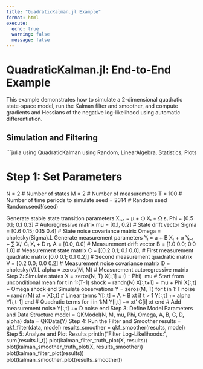 ```yaml
---
title: "QuadraticKalman.jl Example"
format: html
execute:
  echo: true
  warning: false
  message: false
---
```


# QuadraticKalman.jl: End-to-End Example

This example demonstrates how to simulate a 2-dimensional quadratic state-space model, run the Kalman filter and smoother, and compute gradients and Hessians of the negative log-likelihood using automatic differentiation. 

## Simulation and Filtering

```julia
using QuadraticKalman
using Random, LinearAlgebra, Statistics, Plots

# Step 1: Set Parameters
N = 2 # Number of states
M = 2 # Number of measurements
T = 100 # Number of time periods to simulate
seed = 2314 # Random seed
Random.seed!(seed)

Generate stable state transition parameters
Xₜ₊₁ = μ + Φ Xₜ + Ω εₜ
Phi = [0.5 0.1; 0.1 0.3] # Autoregressive matrix
mu = [0.1, 0.2] # State drift vector
Sigma = [0.6 0.15; 0.15 0.4] # State noise covariance matrix
Omega = cholesky(Sigma).L
Generate measurement parameters
Yₜ = a + B Xₜ + α Yₜ₋₁ + ∑ Xₜ' Cᵢ Xₜ + D ηₜ
A = [0.0, 0.0] # Measurement drift vector
B = [1.0 0.0; 0.0 1.0] # Measurement state matrix
C = [[0.2 0.1; 0.1 0.0], # First measurement quadratic matrix
[0.0 0.1; 0.1 0.2]] # Second measurement quadratic matrix
V = [0.2 0.0; 0.0 0.2] # Measurement noise covariance matrix
D = cholesky(V).L
alpha = zeros(M, M) # Measurement autoregressive matrix
Step 2: Simulate states
X = zeros(N, T)
X[:,1] = (I - Phi) \ mu # Start from unconditional mean
for t in 1:(T-1)
shock = randn(N)
X[:,t+1] = mu + Phi X[:,t] + Omega shock
end
Simulate observations
Y = zeros(M, T)
for t in 1:T
noise = randn(M)
xt = X[:,t]
# Linear terms
Y[:,t] = A + B xt
if t > 1
Y[:,t] += alpha Y[:,t-1]
end
# Quadratic terms
for i in 1:M
Y[i,t] += xt' C[i] xt
end
# Add measurement noise
Y[:,t] += D noise
end
Step 3: Define Model Parameters and Data Structure
model = QKModel(N, M, mu, Phi, Omega, A, B, C, D, alpha)
data = QKData(Y)
Step 4: Run the Filter and Smoother
results = qkf_filter(data, model)
results_smoother = qkf_smoother(results, model)
Step 5: Analyze and Plot Results
println("Filter Log-Likelihoods: ", sum(results.ll_t))
plot(kalman_filter_truth_plot(X, results))
plot(kalman_smoother_truth_plot(X, results_smoother))
plot(kalman_filter_plot(results))
plot(kalman_smoother_plot(results_smoother))